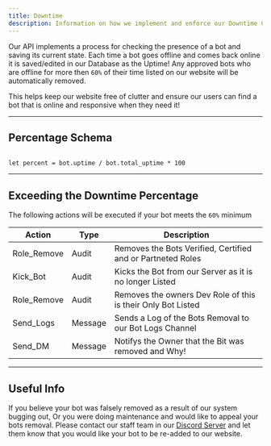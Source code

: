 ```yaml
---
title: Downtime
description: Information on how we implement and enforce our Downtime Check System.
---
```


Our API implements a process for checking the presence of a bot and saving its current state.
Each time a bot goes offline and comes back online it is saved/edited in our Database as the Uptime!
Any approved bots who are offline for more then `60%` of their time listed on our website will be automatically removed.

This helps keep our website free of clutter and ensure our users can find a bot that is online and responsive when they need it!

--- 

## Percentage Schema

```js:title=Uptime%20Percentage

let percent = bot.uptime / bot.total_uptime * 100

```

---

## Exceeding the Downtime Percentage

The following actions will be executed if your bot meets the `60%` minimum

| Action      | Type    | Description                                                  |
| ----------- | ------- | ------------------------------------------------------------ |
| Role_Remove | Audit   | Removes the Bots Verified, Certified and or Partneted Roles  |
| Kick_Bot    | Audit   | Kicks the Bot from our Server as it is no longer Listed      |
| Role_Remove | Audit   | Removes the owners Dev Role of this is their Only Bot Listed |
| Send_Logs   | Message | Sends a Log of the Bots Removal to our Bot Logs Channel      |
| Send_DM     | Message | Notifys the Owner that the Bit was removed and Why!          |


---

## Useful Info
If you believe your bot was falsely removed as a result of our system bugging out,
Or you were doing maintenance and would like to appeal your bots removal. Please contact
our staff team in our [Discord Server](https://infinitybotlist.com/discord) and let them know
that you would like your bot to be re-added to our website.
